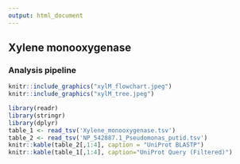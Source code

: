 ```yaml
---
output: html_document
---
```


## Xylene monooxygenase
### Analysis pipeline

```r
knitr::include_graphics("xylM_flowchart.jpeg")
knitr::include_graphics("xylM_tree.jpeg")
```


```r
library(readr)
library(stringr)
library(dplyr)
table_1 <- read_tsv('Xylene_monooxygenase.tsv')
table_2 <- read_tsv('NP_542887.1_Pseudomonas_putid.tsv')
knitr::kable(table_2[,1:4], caption = "UniProt BLASTP")
knitr::kable(table_1[,1:4], caption="UniProt Query (Filtered)")
```

